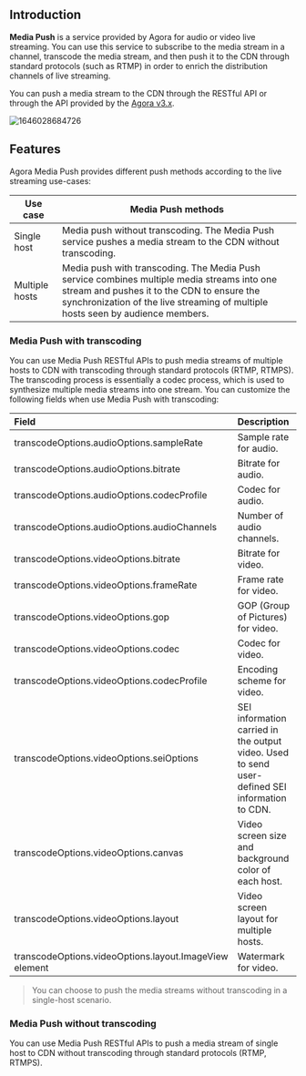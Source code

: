 
## Introduction
**Media Push** is a service provided by Agora for audio or video live streaming. You can use this service to subscribe to the media stream in a channel, transcode the media stream, and then push it to the CDN through standard protocols (such as RTMP) in order to enrich the distribution channels of live streaming.

You can push a media stream to the CDN through the RESTful API or through the API provided by the [Agora <Vg k="VSDK" /> v3.x](/3.x/interactive-live-streaming/advanced-features/media-push).

![1646028684726](https://web-cdn.agora.io/docs-files/1646028684726)

## Features

Agora Media Push provides different push methods according to the live streaming use-cases:


| Use case | Media Push methods |
| ---------------- | ---------------- |
| Single host   | Media push without transcoding. The Media Push service pushes a media stream to the CDN without transcoding.      |
|Multiple hosts   | Media push with transcoding. The Media Push service combines multiple media streams into one stream and pushes it to the CDN to ensure the synchronization of the live streaming of multiple hosts seen by audience members.    |

### Media Push with transcoding

You can use Media Push RESTful APIs to push media streams of multiple hosts to CDN with transcoding through standard protocols (RTMP, RTMPS).
The transcoding process is essentially a codec process, which is used to synthesize multiple media streams into one stream. You can customize the following fields when use Media Push with transcoding:

| Field                                          | Description                                                  |
| :--------------------------------------------- | :----------------------------------------------------------- |
| transcodeOptions.audioOptions.sampleRate       | Sample rate for audio.                                       |
| transcodeOptions.audioOptions.bitrate          | Bitrate for audio.                                           |
| transcodeOptions.audioOptions.codecProfile     |  Codec for audio.                                   |
| transcodeOptions.audioOptions.audioChannels    | Number of audio channels.                                    |
| transcodeOptions.videoOptions.bitrate          | Bitrate for video.                                           |
| transcodeOptions.videoOptions.frameRate        | Frame rate for video.                                        |
| transcodeOptions.videoOptions.gop              | GOP (Group of Pictures) for video.                            |
| transcodeOptions.videoOptions.codec     | Codec for video.                                      |
| transcodeOptions.videoOptions.codecProfile     | Encoding scheme for video.                                   |
| transcodeOptions.videoOptions.seiOptions     | SEI information carried in the output video. Used to send user-defined SEI information to CDN. |
| transcodeOptions.videoOptions.canvas           | Video screen size and background color of each host.         |
| transcodeOptions.videoOptions.layout           | Video screen layout for multiple hosts.                      |
| transcodeOptions.videoOptions.layout.ImageView element | Watermark for video.                                         |

> You can choose to push the media streams without transcoding in a single-host scenario.

### Media Push without transcoding

You can use Media Push RESTful APIs to push a media stream of single host to CDN without transcoding through standard protocols (RTMP, RTMPS).